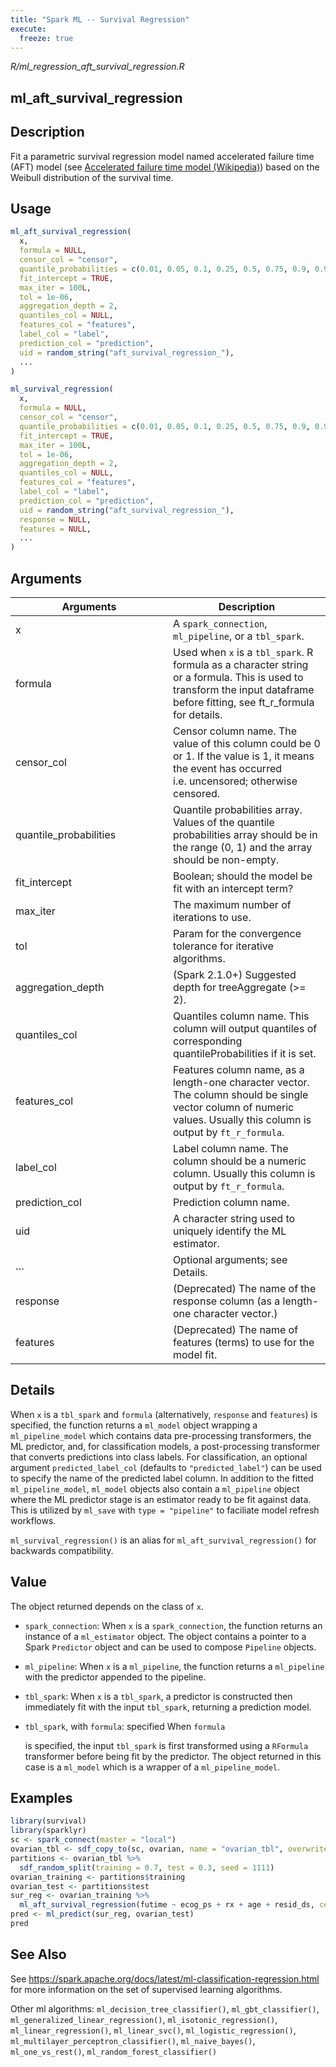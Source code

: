 ```yaml
---
title: "Spark ML -- Survival Regression"
execute:
  freeze: true
---
```


*R/ml_regression_aft_survival_regression.R*

## ml_aft_survival_regression

## Description
Fit a parametric survival regression model named accelerated failure time (AFT) model (see [Accelerated failure time model (Wikipedia)](https://en.wikipedia.org/wiki/Accelerated_failure_time_model)) based on the Weibull distribution of the survival time. 


## Usage
```r
ml_aft_survival_regression( 
  x, 
  formula = NULL, 
  censor_col = "censor", 
  quantile_probabilities = c(0.01, 0.05, 0.1, 0.25, 0.5, 0.75, 0.9, 0.95, 0.99), 
  fit_intercept = TRUE, 
  max_iter = 100L, 
  tol = 1e-06, 
  aggregation_depth = 2, 
  quantiles_col = NULL, 
  features_col = "features", 
  label_col = "label", 
  prediction_col = "prediction", 
  uid = random_string("aft_survival_regression_"), 
  ... 
) 

ml_survival_regression( 
  x, 
  formula = NULL, 
  censor_col = "censor", 
  quantile_probabilities = c(0.01, 0.05, 0.1, 0.25, 0.5, 0.75, 0.9, 0.95, 0.99), 
  fit_intercept = TRUE, 
  max_iter = 100L, 
  tol = 1e-06, 
  aggregation_depth = 2, 
  quantiles_col = NULL, 
  features_col = "features", 
  label_col = "label", 
  prediction_col = "prediction", 
  uid = random_string("aft_survival_regression_"), 
  response = NULL, 
  features = NULL, 
  ... 
) 
```

## Arguments
|Arguments|Description|
|---|---|
| x | A `spark_connection`, `ml_pipeline`, or a `tbl_spark`. |
| formula | Used when `x` is a `tbl_spark`. R formula as a character string or a formula. This is used to transform the input dataframe before fitting, see ft_r_formula for details. |
| censor_col | Censor column name. The value of this column could be 0 or 1. If the value is 1, it means the event has occurred i.e. uncensored; otherwise censored. |
| quantile_probabilities | Quantile probabilities array. Values of the quantile probabilities array should be in the range (0, 1) and the array should be non-empty. |
| fit_intercept | Boolean; should the model be fit with an intercept term? |
| max_iter | The maximum number of iterations to use. |
| tol | Param for the convergence tolerance for iterative algorithms. |
| aggregation_depth | (Spark 2.1.0+) Suggested depth for treeAggregate (>= 2). |
| quantiles_col | Quantiles column name. This column will output quantiles of corresponding quantileProbabilities if it is set. |
| features_col | Features column name, as a length-one character vector. The column should be single vector column of numeric values. Usually this column is output by `ft_r_formula`. |
| label_col | Label column name. The column should be a numeric column. Usually this column is output by `ft_r_formula`. |
| prediction_col | Prediction column name. |
| uid | A character string used to uniquely identify the ML estimator. |
| ... | Optional arguments; see Details. |
| response | (Deprecated) The name of the response column (as a length-one character vector.) |
| features | (Deprecated) The name of features (terms) to use for the model fit. |

## Details

When `x` is a `tbl_spark` and `formula` (alternatively, `response` and `features`) is specified, the function returns a `ml_model` object wrapping a `ml_pipeline_model` which contains data pre-processing transformers, the ML predictor, and, for classification models, a post-processing transformer that converts predictions into class labels. For classification, an optional argument `predicted_label_col` (defaults to `"predicted_label"`) can be used to specify the name of the predicted label column. In addition to the fitted `ml_pipeline_model`, `ml_model` objects also contain a `ml_pipeline` object where the ML predictor stage is an estimator ready to be fit against data. This is utilized by `ml_save` with `type = "pipeline"` to faciliate model refresh workflows. 

`ml_survival_regression()` is an alias for `ml_aft_survival_regression()` for backwards compatibility. 


## Value

The object returned depends on the class of `x`. 

  

- `spark_connection`: When `x` is a `spark_connection`, the function returns an instance of a `ml_estimator` object. The object contains a pointer to   a Spark `Predictor` object and can be used to compose   `Pipeline` objects. 

  

- `ml_pipeline`: When `x` is a `ml_pipeline`, the function returns a `ml_pipeline` with   the predictor appended to the pipeline. 

  

- `tbl_spark`: When `x` is a `tbl_spark`, a predictor is constructed then   immediately fit with the input `tbl_spark`, returning a prediction model. 

  

- `tbl_spark`, with `formula`: specified When `formula`

    is specified, the input `tbl_spark` is first transformed using a     `RFormula` transformer before being fit by     the predictor. The object returned in this case is a `ml_model` which is a     wrapper of a `ml_pipeline_model`. 


## Examples
```r
library(survival) 
library(sparklyr) 
sc <- spark_connect(master = "local") 
ovarian_tbl <- sdf_copy_to(sc, ovarian, name = "ovarian_tbl", overwrite = TRUE) 
partitions <- ovarian_tbl %>% 
  sdf_random_split(training = 0.7, test = 0.3, seed = 1111) 
ovarian_training <- partitions$training 
ovarian_test <- partitions$test 
sur_reg <- ovarian_training %>% 
  ml_aft_survival_regression(futime ~ ecog_ps + rx + age + resid_ds, censor_col = "fustat") 
pred <- ml_predict(sur_reg, ovarian_test) 
pred 
```

## See Also

See [https://spark.apache.org/docs/latest/ml-classification-regression.html](https://spark.apache.org/docs/latest/ml-classification-regression.html) for   more information on the set of supervised learning algorithms. 

Other ml algorithms:  `ml_decision_tree_classifier()`, `ml_gbt_classifier()`, `ml_generalized_linear_regression()`, `ml_isotonic_regression()`, `ml_linear_regression()`, `ml_linear_svc()`, `ml_logistic_regression()`, `ml_multilayer_perceptron_classifier()`, `ml_naive_bayes()`, `ml_one_vs_rest()`, `ml_random_forest_classifier()`

